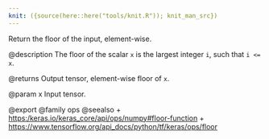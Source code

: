 ```yaml
---
knit: ({source(here::here("tools/knit.R")); knit_man_src})
---
```

Return the floor of the input, element-wise.

@description
The floor of the scalar `x` is the largest integer `i`, such that `i <= x`.

@returns
    Output tensor, element-wise floor of `x`.

@param x Input tensor.

@export
@family ops
@seealso
+ <https:/keras.io/keras_core/api/ops/numpy#floor-function>
+ <https://www.tensorflow.org/api_docs/python/tf/keras/ops/floor>
